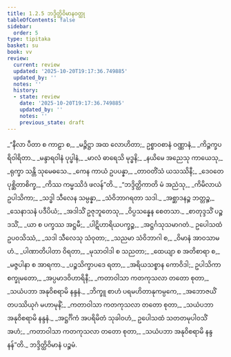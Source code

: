 ```yaml
---
title: 1.2.5 ဘဒ္ဒိတ္ထိဝိမာနဝတ္ထု
tableOfContents: false
sidebar:
  order: 5
type: tipitaka
basket: su
book: vv
review:
  current: review
  updated: '2025-10-20T19:17:36.749885'
  updated_by: ''
  notes: ''
  history:
  - state: review
    date: '2025-10-20T19:17:36.749885'
    updated_by: ''
    notes: ''
    previous_state: draft
---
```



<DynamicBreadcrumb />


<ReviewStatus review={frontmatter.review} showDetails={true} />

<HypothesisAnnotation frontmatter={frontmatter} />

<Division number="206" book="vv" e="ch" v="19" p="26">

<Paragraph number="231" type="verses" book="vv">
_“နီလာ ပီတာ စ ကာဠာ စ,_  
_မဉ္ဇိဋ္ဌာ အထ လောဟိတာ;_  
ဥစ္စာဝစာနံ ဝဏ္ဏာနံ,_  
_ကိဉ္ဇက္ခပရိဝါရိတာ._  

</Paragraph>

</Division>
<Division number="207" book="vv" e="ch" v="19" p="26">

<Paragraph number="232" type="verses" book="vv">
_မန္ဒာရဝါနံ ပုပ္ဖါနံ,_  
_မာလံ ဓာရေသိ မုဒ္ဓနိ;_  
_နယိမေ အညေသု ကာယေသု,_  
_ရုက္ခာ သန္တိ သုမေဓသေ._  

</Paragraph>

</Division>
<Division number="208" book="vv" e="ch" v="19" p="27">

<Paragraph number="233" type="verses" book="vv">
_ကေန ကာယံ ဥပပန္နာ,_  
_တာဝတိံသံ ယသဿိနီ;_  
_ဒေဝတေ ပုစ္ဆိတာစိက္ခ,_  
_ကိဿ ကမ္မဿိဒံ ဖလန်”တိ._  

</Paragraph>

</Division>
<Division number="209" book="vv" e="ch" v="19" p="27">

<Paragraph number="234" type="verses" book="vv">
_“ဘဒ္ဒိတ္ထိကာတိ မံ အညံသု,_  
_ကိမိလာယံ ဥပါသိကာ;_  
_သဒ္ဓါ သီလေန သမ္ပန္နာ,_  
_သံဝိဘာဂရတာ သဒါ._  

</Paragraph>

</Division>
<Division number="210" book="vv" e="ch" v="19" p="27">

<Paragraph number="235" type="verses" book="vv">
_အစ္ဆာဒနဉ္စ ဘတ္တဉ္စ,_  
_သေနာသနံ ပဒီပိယံ;_  
_အဒါသိံ ဥဇုဘူတေသု,_  
_ဝိပ္ပသန္နေန စေတသာ._  

</Paragraph>

</Division>
<Division number="211" book="vv" e="ch" v="19" p="27">

<Paragraph number="236" type="verses" book="vv">
_စာတုဒ္ဒသိံ ပဉ္စဒသိံ,_  
_ယာ စ ပက္ခဿ အဋ္ဌမီ;_  
_ပါဋိဟာရိယပက္ခဉ္စ,_  
_အဋ္ဌင်္ဂသုသမာဂတံ._  

</Paragraph>

</Division>
<Division number="212" book="vv" e="ch" v="19" p="27">

<Paragraph number="237" type="verses" book="vv">
ဥပေါသထံ ဥပဝသိဿံ,_  
_သဒါ သီလေသု သံဝုတာ;_  
_သညမာ သံဝိဘာဂါ စ,_  
_ဝိမာနံ အာဝသာမဟံ._  

</Paragraph>

</Division>
<Division number="213" book="vv" e="ch" v="19" p="27">

<Paragraph number="238" type="verses" book="vv">
_ပါဏာတိပါတာ ဝိရတာ,_  
_မုသာဝါဒါ စ သညတာ;_  
_ထေယျာ စ အတိစာရာ စ,_  
_မဇ္ဇပါနာ စ အာရကာ._  

</Paragraph>

</Division>
<Division number="214" book="vv" e="ch" v="19" p="27">

<Paragraph number="239" type="verses" book="vv">
_ပဉ္စသိက္ခာပဒေ ရတာ,_  
_အရိယသစ္စာန ကောဝိဒါ;_  
ဥပါသိကာ စက္ခုမတော,_  
_အပ္ပမာဒဝိဟာရိနီ;_  
_ကတာဝါသာ ကတကုသလာ တတော စုတာ,_  
_သယံပဘာ အနုဝိစရာမိ နန္ဒနံ._  

</Paragraph>

</Division>
<Division number="215" book="vv" e="ch" v="19" p="27">

<Paragraph number="240" type="verses" book="vv">
_ဘိက္ခူ စာဟံ ပရမဟိတာနုကမ္ပကေ,_  
_အဘောဇယိံ တပဿိယုဂံ မဟာမုနိံ;_  
_ကတာဝါသာ ကတကုသလာ တတော စုတာ,_  
_သယံပဘာ အနုဝိစရာမိ နန္ဒနံ._  

</Paragraph>

</Division>
<Division number="216" book="vv" e="ch" v="19" p="27">

<Paragraph number="241" type="verses" book="vv">
_အဋ္ဌင်္ဂိကံ အပရိမိတံ သုခါဝဟံ,_  
ဥပေါသထံ သတတမုပါဝသိံ အဟံ;_  
_ကတာဝါသာ ကတကုသလာ တတော စုတာ,_  
_သယံပဘာ အနုဝိစရာမိ နန္ဒနန်”တိ._  


</Paragraph>
</Division>

<Paragraph number="242" type="center" book="vv">
ဘဒ္ဒိတ္ထိဝိမာနံ ပဉ္စမံ.
</Paragraph>